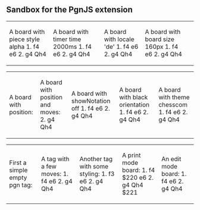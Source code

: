 == Sandbox for the PgnJS extension ==
{| class=wikitable
|- valign="top"
|
A board with piece style alpha
<pgn pieceStyle="alpha">1. f4 e6 2. g4 Qh4</pgn>
|
A board with timer time 2000ms
<pgn timerTime=2000>1. f4 e6 2. g4 Qh4</pgn>
|
A board with locale 'de'
<pgn locale="de">1. f4 e6 2. g4 Qh4</pgn>
|
A board with board size 160px
<pgn boardSize="160px">1. f4 e6 2. g4 Qh4</pgn>
|
|}
{| class=wikitable
|- valign="top"
|
A board with position:
<pgn position="rnb1kbnr/pppp1ppp/4p3/8/5PPq/8/PPPPP2P/RNBQKBNR w KQkq - 1 3" />
|
A board with position and moves:
<pgn position="rnbqkbnr/pppp1ppp/4p3/8/5P2/8/PPPPP1PP/RNBQKBNR w KQkq - 0 2">2. g4 Qh4</pgn>
|
A board with showNotation off
<pgn showNotation="false">1. f4 e6 2. g4 Qh4</pgn>
|
A board with black orientation
<pgn orientation="black">1. f4 e6 2. g4 Qh4</pgn>
|
A board with theme chesscom
<pgn theme="chesscom">1. f4 e6 2. g4 Qh4</pgn>
|}

{| class=wikitable
|- valign="top"
|
First a simple empty pgn tag:
<pgn/>
|
A tag with a few moves:
<pgn>1. f4 e6 2. g4 Qh4</pgn>
|
Another tag with some styling:
<pgn style="width: 200px">1. f3 e6 2. g4 Qh4</pgn>
|
A print mode board:
<pgn mode="print">1. f4 $220 e6 2. g4 Qh4 $221</pgn>
|
An edit mode board:
<pgn mode="edit">1. f4 e6 2. g4 Qh4</pgn>
|}

